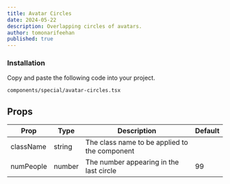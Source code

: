 ```yaml
---
title: Avatar Circles
date: 2024-05-22
description: Overlapping circles of avatars.
author: tomonarifeehan
published: true
---
```


<ComponentPreview name="avatar-circles-demo" />

<Steps>

### Installation

Copy and paste the following code into your project.

```text
components/special/avatar-circles.tsx
```

<ComponentSource name="avatar-circles" />

</Steps>

## Props

| Prop        | Type            | Description                                        | Default |
| ----------- | --------------- | -------------------------------------------------- | ------- |
| className   | string          | The class name to be applied to the component      |         |
| numPeople   | number          | The number appearing in the last circle            | 99      |
